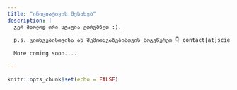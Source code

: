 ```yaml
---
title: "ინიციატივის შესახებ"
description: |
  ჯერ მხოლოდ ორი სტატია ვთრგმნეთ :). 
  
  p.s. კითხვებისთვისა ან შემოთავაზებისთვის მოგვწერეთ 👇 contact[at]scien.ge
  
  More coming soon....
  
---
```


```r
knitr::opts_chunk$set(echo = FALSE)
```
